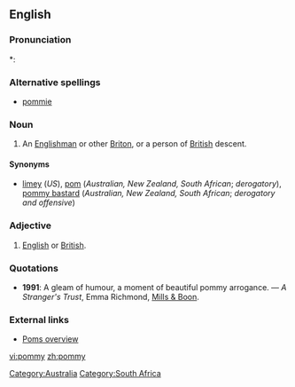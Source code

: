 ==English==

===Pronunciation===
*: {{rhymes|ɒmi}}

===Alternative spellings===
* [[pommie]]

===Noun===
{{en-noun|pomm|ies}}

# {{context|Australian|NZ|South African|derogatory}} An [[Englishman]] or other [[Briton]], or a person of [[British]] descent.

====Synonyms====
* [[limey]] (''US''), [[pom]] (''Australian, New Zealand, South African''; ''derogatory''), [[pommy bastard]] (''Australian, New Zealand, South African''; ''derogatory and offensive'')

===Adjective===
{{en-adj|-}}

# {{context|Australian|NZ|South African|pejorative}} [[English]] or [[British]].

===Quotations===
* '''1991''': A gleam of humour, a moment of beautiful pommy arrogance. &mdash; ''A Stranger's Trust'', Emma Richmond, [[w:Mills & Boon|Mills & Boon]].

===External links===
* [http://www.australianbeers.com/culture/poms.htm Poms overview]

[[Category:Australia]]
[[Category:South Africa]]

[[vi:pommy]]
[[zh:pommy]]